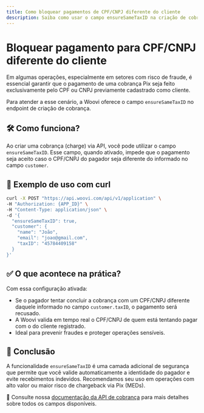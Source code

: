 ```yaml
---
title: Como bloquear pagamentos de CPF/CNPJ diferente do cliente
description: Saiba como usar o campo ensureSameTaxID na criação de cobranças para garantir que o pagador seja o mesmo cliente previamente cadastrado.
---
```


# Bloquear pagamento para CPF/CNPJ diferente do cliente

Em algumas operações, especialmente em setores com risco de fraude, é essencial garantir que o pagamento de uma cobrança Pix seja feito exclusivamente pelo CPF ou CNPJ previamente cadastrado como cliente.

Para atender a esse cenário, a Woovi oferece o campo `ensureSameTaxID` no endpoint de criação de cobrança.

## :hammer_and_wrench: Como funciona?

Ao criar uma cobrança (charge) via API, você pode utilizar o campo `ensureSameTaxID`. Esse campo, quando ativado, impede que o pagamento seja aceito caso o CPF/CNPJ do pagador seja diferente do informado no campo `customer`.

## :rocket: Exemplo de uso com curl

```bash
curl -X POST "https://api.woovi.com/api/v1/application" \
-H "Authorization: {APP_ID}" \
-H "Content-Type: application/json" \
-d '{
  "ensureSameTaxID": true,
  "customer": {
    "name": "João",
    "email": "joao@gmail.com",
    "taxID": "45784409158"
  }
}'
```

## :white_check_mark: O que acontece na prática?

Com essa configuração ativada:

- Se o pagador tentar concluir a cobrança com um CPF/CNPJ diferente daquele informado no campo `customer.taxID`, o pagamento será recusado.
- A Woovi valida em tempo real o CPF/CNPJ de quem está tentando pagar com o do cliente registrado.
- Ideal para prevenir fraudes e proteger operações sensíveis.

## :brain: Conclusão

A funcionalidade `ensureSameTaxID` é uma camada adicional de segurança que permite que você valide automaticamente a identidade do pagador e evite recebimentos indevidos. Recomendamos seu uso em operações com alto valor ou maior risco de chargeback via Pix (MEDs).

:blue_book: Consulte nossa [documentação da API de cobrança](https://developers.woovi.com.br/api#tag/chargeQRCode) para mais detalhes sobre todos os campos disponíveis.